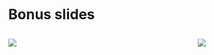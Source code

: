 # Bonus slides


:::: {.columns style="width: 100%;" .fragment}

::: {.column width="50%"}
![](@Medias/DreyersPNP.png)
::: 
<!-- left col -->

::: {.column width="50%" style="text-align:left" .fragment}
![](@Medias/DreyersPotential.png)
::: 
<!-- right col -->

:::: 
<!-- cols -->

